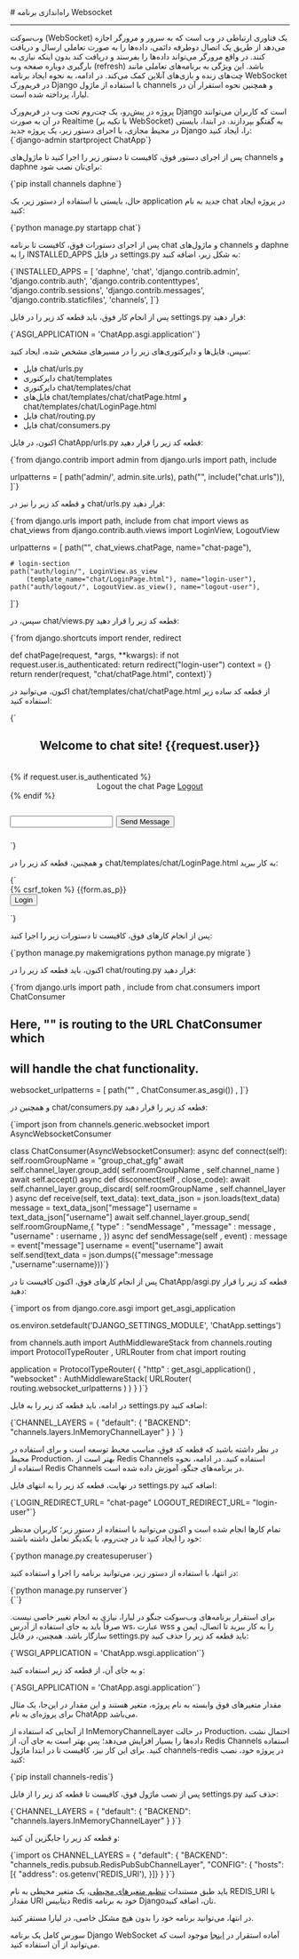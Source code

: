 

<Layout>
<Head>
<title>مستندات راه‌اندازی وب‌سوکت (Websocket) در Django - لیارا</title>

<meta property="og:title" content="مستندات خدمات رایانش ابری لیارا" />
<meta property="og:description" content="مستندات نحوه راه‌اندازی وب‌سوکت (Websocker) در پلتفرم Django در لیارا"  />
<meta property="og:image" content="https://media.liara.ir/logos/liara-poster.jpg" />
</Head>
# راه‌اندازی برنامه Websocket
<hr className="mb-2" />

وب‌سوکت (WebSocket) یک فناوری ارتباطی در وب است که به سرور و مرورگر اجازه می‌دهد از طریق یک اتصال دوطرفه دائمی، داده‌ها را به صورت تعاملی ارسال و دریافت کنند. در واقع مرورگر می‌تواند داده‌ها را بفرستد و دریافت کند بدون اینکه نیازی به بارگیری دوباره صفحه وب (refresh) باشد. این ویژگی به برنامه‌های تعاملی مانند چت‌های زنده و بازی‌های آنلاین کمک می‌کند.
در ادامه، به نحوه ایجاد برنامه WebSocket در فریم‌ورک Django با استفاده از ماژول <Important>channels</Important> و همچنین نحوه استقرار آن در لیارا، پرداخته شده است.

<Section id="build-websocket-app-in-django" title="ساخت برنامه WebSocket در Django" />
پروژه‌ در پیش‌رو، یک چت‌روم تحت وب در فریم‌ورک Django است که کاربران می‌توانند در آن به صورت Realtime (با تکیه بر WebSocket) به گفتگو بپردازند.
در ابتدا، بایستی در محیط مجازی، با اجرای دستور زیر، یک پروژه جدید Django را، ایجاد کنید:

<div className="h-2" />
<div dir='ltr'>
    <Highlight className="bash">
        {`django-admin startproject ChatApp`}
    </Highlight>
</div>
<div className="h-2" />

‌پس از اجرای دستور فوق، کافیست تا دستور زیر را اجرا کنید تا ماژول‌های <Important>channels</Important> و <Important>daphne</Important> برای‌تان نصب شود:

<div className="h-2" />
<div dir='ltr'>
    <Highlight className="bash">
        {`pip install channels daphne`}
    </Highlight>
</div>
<div className="h-2" />

حال، بایستی با استفاده از دستور زیر، یک application جدید به نام chat در پروژه ایجاد کنید:


<div className="h-2" />
<div dir='ltr'>
    <Highlight className="js">
{`python manage.py startapp chat`}
    </Highlight>
</div>
<div className="h-2" />

پس از اجرای دستورات فوق، کافیست تا برنامه <Important>chat</Important> و ماژول‌های <Important>channels</Important> و <Important>daphne</Important> را به <Important>INSTALLED_APPS</Important> در فایل <Important>settings.py</Important> به شکل زیر، اضافه کنید:

<div className="h-2" />
<div dir='ltr'>
    <Highlight className="python">
    {`INSTALLED_APPS = [
    'daphne', 
    'chat', 
    'django.contrib.admin',
    'django.contrib.auth',
    'django.contrib.contenttypes',
    'django.contrib.sessions',
    'django.contrib.messages',
    'django.contrib.staticfiles',
    'channels',
]`}
    </Highlight>
</div>
<div className="h-2" />

پس از انجام کار فوق، باید قطعه کد زیر را در فایل <Important>settings.py</Important> قرار دهید:

<div className="h-2" />
<div dir='ltr'>
    <Highlight className="python">
    {`ASGI_APPLICATION = 'ChatApp.asgi.application'`}
    </Highlight>
</div>
<div className="h-2" />

سپس، فایل‌ها و دایرکتوری‌های زیر را در مسیرهای مشخص شده، ایجاد کنید:

<div className="h-2" />
<ul className="pr-5">
  <li>فایل <Important>chat/urls.py</Important></li>
  <div className="h-1" />
  <li>دایرکتوری <Important>chat/templates</Important></li>
  <div className="h-1" />
  <li>دایرکتوری <Important>chat/templates/chat</Important></li>
  <div className="h-1" />
  <li>فایل‌های <Important>chat/templates/chat/chatPage.html</Important> و <Important>chat/templates/chat/LoginPage.html</Important></li>
  <div className="h-1" />
  <li>فایل <Important>chat/routing.py</Important></li>
  <div className="h-1" />
  <li>فایل <Important>chat/consumers.py</Important></li>
  <div className="h-1" />
</ul>
<div className="h-2" />

اکنون، در فایل <Important>ChatApp/urls.py</Important> قطعه کد زیر را قرار دهید:

<div className="h-2" />
<div dir='ltr'>
    <Highlight className="python">
    {`from django.contrib import admin
from django.urls import path, include
 
urlpatterns = [
    path('admin/', admin.site.urls),
    path("", include("chat.urls")),
]`}
    </Highlight>
</div>
<div className="h-2" />

و قطعه کد زیر را نیز در <Important>chat/urls.py</Important> قرار دهید:

<div className="h-2" />
<div dir='ltr'>
    <Highlight className="python">
    {`from django.urls import path, include
from chat import views as chat_views
from django.contrib.auth.views import LoginView, LogoutView


urlpatterns = [
	path("", chat_views.chatPage, name="chat-page"),

	# login-section
	path("auth/login/", LoginView.as_view
		(template_name="chat/LoginPage.html"), name="login-user"),
	path("auth/logout/", LogoutView.as_view(), name="logout-user"),
]`}
    </Highlight>
</div>
<div className="h-2" />

سپس، در <Important>chat/views.py</Important> قطعه کد زیر را قرار دهید:

<div className="h-2" />
<div dir='ltr'>
    <Highlight className="python">
    {`from django.shortcuts import render, redirect


def chatPage(request, *args, **kwargs):
	if not request.user.is_authenticated:
		return redirect("login-user")
	context = {}
	return render(request, "chat/chatPage.html", context)`}
    </Highlight>
</div>
<div className="h-2" />

اکنون، می‌توانید در <Important>chat/templates/chat/chatPage.html</Important> از قطعه کد ساده زیر استفاده کنید:

<div className="h-2" />
<div dir='ltr'>
    <Highlight className="html">
    {`<!DOCTYPE html>
<html>
<body>
	<center><h1>Welcome to chat site! {{request.user}}</h1></center>
	<br>
	{% if request.user.is_authenticated %}
	<center> Logout the chat Page <a href = "{% url 'logout-user' %}">Logout</a></center>
	{% endif %}
	<div
	class="chat__item__container"
	id="id_chat_item_container"
	style="font-size: 20px"
	>
	<br />
	<input type="text" id="id_message_send_input" />
	<button type="submit" id="id_message_send_button">Send Message</button>
	<br />
	<br />
	</div>
	<script>
	const chatSocket = new WebSocket("ws://" + window.location.host + "/");
	chatSocket.onopen = function (e) {
		console.log("The connection was setup successfully !");
	};
	chatSocket.onclose = function (e) {
		console.log("Something unexpected happened !");
	};
	document.querySelector("#id_message_send_input").focus();
	document.querySelector("#id_message_send_input").onkeyup = function (e) {
		if (e.keyCode == 13) {
		document.querySelector("#id_message_send_button").click();
		}
	};
	document.querySelector("#id_message_send_button").onclick = function (e) {
		var messageInput = document.querySelector(
		"#id_message_send_input"
		).value;
		chatSocket.send(JSON.stringify({ message: messageInput, username : "{{request.user.username}}"}));
	};
	chatSocket.onmessage = function (e) {
		const data = JSON.parse(e.data);
		var div = document.createElement("div");
		div.innerHTML = data.username + " : " + data.message;
		document.querySelector("#id_message_send_input").value = "";
		document.querySelector("#id_chat_item_container").appendChild(div);
	};
	</script>
</body>
</html>`}
    </Highlight>
</div>
<div className="h-2" />

و همچنین، قطعه کد زیر را در <Important>chat/templates/chat/LoginPage.html</Important> به کار ببرید:

<div className="h-2" />
<div dir='ltr'>
    <Highlight className="html">
    {`<!DOCTYPE html>
<html>
<body>
	<form method ="post">
		{% csrf_token %}
		{{form.as_p}}
		<br>
		<button type = "submit">Login</button>
	</form>
</body>
</html>`}
    </Highlight>
</div>
<div className="h-2" />

پس از انجام کارهای فوق، کافیست تا دستورات زیر را اجرا کنید:

<div className="h-2" />
<div dir='ltr'>
    <Highlight className="bash">
    {`python manage.py makemigrations
python manage.py migrate`}
    </Highlight>
</div>
<div className="h-2" />

اکنون، باید قطعه کد زیر را در <Important>chat/routing.py</Important> قرار دهید:


<div className="h-2" />
<div dir='ltr'>
    <Highlight className="python">
    {`from django.urls import path , include
from chat.consumers import ChatConsumer

# Here, "" is routing to the URL ChatConsumer which 
# will handle the chat functionality.
websocket_urlpatterns = [
	path("" , ChatConsumer.as_asgi()) , 
]`}
    </Highlight>
</div>
<div className="h-2" />

و همچنین در <Important>chat/consumers.py</Important> قطعه کد زیر را قرار دهید:

<div className="h-2" />
<div dir='ltr'>
    <Highlight className="python">
    {`import json
from channels.generic.websocket import AsyncWebsocketConsumer

class ChatConsumer(AsyncWebsocketConsumer):
	async def connect(self):
		self.roomGroupName = "group_chat_gfg"
		await self.channel_layer.group_add(
			self.roomGroupName ,
			self.channel_name
		)
		await self.accept()
	async def disconnect(self , close_code):
		await self.channel_layer.group_discard(
			self.roomGroupName , 
			self.channel_layer 
		)
	async def receive(self, text_data):
		text_data_json = json.loads(text_data)
		message = text_data_json["message"]
		username = text_data_json["username"]
		await self.channel_layer.group_send(
			self.roomGroupName,{
				"type" : "sendMessage" ,
				"message" : message , 
				"username" : username ,
			})
	async def sendMessage(self , event) : 
		message = event["message"]
		username = event["username"]
		await self.send(text_data = json.dumps({"message":message ,"username":username}))`}
    </Highlight>
</div>
<div className="h-2" />

پس از انجام کارهای فوق، اکنون کافیست تا در <Important>ChatApp/asgi.py</Important> قطعه کد زیر را قرار دهید:

<div className="h-2" />
<div dir='ltr'>
    <Highlight className="python">
    {`import os
from django.core.asgi import get_asgi_application

os.environ.setdefault('DJANGO_SETTINGS_MODULE', 'ChatApp.settings')

from channels.auth import AuthMiddlewareStack
from channels.routing import ProtocolTypeRouter , URLRouter
from chat import routing

application = ProtocolTypeRouter(
	{
		"http" : get_asgi_application() , 
		"websocket" : AuthMiddlewareStack(
			URLRouter(
				routing.websocket_urlpatterns
			) 
		)
	}
)`}
    </Highlight>
</div>
<div className="h-2" />

در ادامه، باید قطعه کد زیر را به فایل <Important>settings.py</Important> اضافه کنید:

<div className="h-2" />
<div dir='ltr'>
    <Highlight className="python">
    {`CHANNEL_LAYERS = {
	"default": {
		"BACKEND": "channels.layers.InMemoryChannelLayer"
	}
}
`}
    </Highlight>
</div>
<div className="h-2" />

<Alert variant="warning">
<p>
در نظر داشته باشید که قطعه کد فوق، مناسب محیط توسعه است و برای استفاده در محیط Production، بهتر است از Redis Channels استفاده کنید. در ادامه، نحوه استفاده از Redis Channels در برنامه‌های جنگو، آموزش داده شده است.
</p>
</Alert>
<div className="h-2" />

در نهایت، قطعه کد زیر را به انتهای فایل <Important>settings.py</Important> اضافه کنید:

<div className="h-2" />
<div dir='ltr'>
    <Highlight className="python">
    {`LOGIN_REDIRECT_URL= "chat-page"
LOGOUT_REDIRECT_URL= "login-user"`}
    </Highlight>
</div>
<div className="h-2" />

تمام کارها انجام شده است و اکنون می‌توانید با استفاده از دستور زیر؛ کاربران مدنظر خود را ایجاد کنید تا در چت‌روم، با یکدیگر تعامل داشته باشند:

<div className="h-2" />
<div dir='ltr'>
    <Highlight className="bash">
    {`python manage.py createsuperuser`}
    </Highlight>
</div>
<div className="h-2" />

در انتها، با استفاده از دستور زیر، می‌توانید برنامه را اجرا و استفاده کنید:

<div className="h-2" />
<div dir='ltr'>
    <Highlight className="bash">
    {`python manage.py runserver`}
    </Highlight>
</div>
<div className="h-2" />




<div className="h-2" />
<div dir='ltr'>
    <Highlight className="python">
    {``}
    </Highlight>
</div>
<div className="h-2" />

<Section id="deploy-websocket-django" title="استقرار برنامه Django WebSocket در لیارا" />

برای استقرار برنامه‌های وب‌سوکت جنگو در لیارا، نیازی به انجام تغییر خاصی نیست. صرفاً باید به جای استفاده از آدرس <Important>ws</Important>، عبارت <Important>wss</Important> را به کار ببرید تا اتصال، ایمن و سازگار باشد. همچنین، در فایل <Important>settings.py</Important> باید قطعه کد زیر را حذف کنید:

<div className="h-2" />
<div dir='ltr'>
    <Highlight className="python">
        {`WSGI_APPLICATION = 'ChatApp.wsgi.application'`}
    </Highlight>
</div>
<div className="h-2" />

و به جای آن، از قطعه کد زیر استفاده کنید:

<div className="h-2" />
<div dir='ltr'>
    <Highlight className="python">
        {`ASGI_APPLICATION = 'ChatApp.asgi.application'`}
    </Highlight>
</div>
<div className="h-2" />

<Alert variant="info">
<p>
مقدار متغیرهای فوق وابسته به نام پروژه، متغیر هستند و این مقدار در این‌جا، یک مثال برای پروژه‌ای به نام ChatApp می‌باشد.
</p>
</Alert>
<div className="h-2" />

از آنجایی که استفاده از <Important>InMemoryChannelLayer</Important> در حالت Production، احتمال نشت داده‌ها را بسیار افزایش می‌دهد؛ پس بهتر است به جای آن، از Redis Channels استفاده کنید. برای این کار نیز، کافیست تا در ابتدا ماژول <Important>channels-redis</Important> در پروژه خود، نصب کنید:

<div className="h-2" />
<div dir='ltr'>
    <Highlight className="bash">
        {`pip install channels-redis`}
    </Highlight>
</div>
<div className="h-2" />

پس از نصب ماژول فوق، کافیست تا قطعه کد زیر را از فایل <Important>settings.py</Important> حذف کنید:

<div className="h-2" />
<div dir='ltr'>
    <Highlight className="python">
        {`CHANNEL_LAYERS = {
	"default": {
		"BACKEND": "channels.layers.InMemoryChannelLayer"
	}
}`}
    </Highlight>
</div>
<div className="h-2" />

و قطعه کد زیر را جایگزین آن کنید:

<div className="h-2" />
<div dir='ltr'>
    <Highlight className="python">
        {`import os
CHANNEL_LAYERS = {
    "default": {
    "BACKEND": "channels_redis.pubsub.RedisPubSubChannelLayer",
    "CONFIG": {
        "hosts":[{
            "address": os.getenv('REDIS_URI'),  
        }]}
    }
}`}
    </Highlight>
</div>
<div className="h-2" />

<Alert variant="warning">
<p>
باید طبق مستندات <a href="/paas/details/envs" className="text-[#2196f3] ">تنظیم متغیرهای محیطی</a>، یک متغیر محیطی به نام <Important>REDIS_URI</Important> با مقدار URI دیتابیس Redis خود به برنامه Djangoتان، اضافه کنید.
</p>
</Alert>

در انتها، می‌توانید برنامه خود را بدون هیچ مشکل خاصی، در لیارا مستقر کنید.

<div className="h-2" />
<Alert variant="info">
<p>
سورس کامل یک برنامه Django WebSocket آماده استقرار در <a href="https://github.com/liara-cloud/django-getting-started/tree/asgi" className="text-[#2196f3] ">اینجا</a> موجود است که می‌توانید از آن استفاده کنید.
</p>
</Alert>


</Layout>
